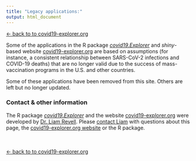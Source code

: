 ```yaml
---
title: "Legacy applications:"
output: html_document
---
```


[&larr; back to to covid19-explorer.org](https://covid19-explorer.org/)

Some of the applications in the R package [*covid19.Explorer*](https://github.com/liamrevell/covid19.Explorer/) and *shiny*-based website [covid19-explorer.org](https://covid19-explorer.org) are based on assumptions (for instance, a consistent relationship between SARS-CoV-2 infections and COVID-19 deaths) that are no longer valid due to the success of mass-vaccination programs in the U.S. and other countries.

Some of these applications have been removed from this site. Others are left but no longer updated.

### Contact & other information

The R package [*covid19.Explorer*](https://github.com/liamrevell/covid19.Explorer/) and the website [covid19-explorer.org](https://covid19-explorer.org) were 
developed by [Dr. Liam Revell](http://faculty.umb.edu/liam.revell/). Please [contact Liam](mailto:liam.revell@umb.edu) with questions about this page, 
the [covid19-explorer.org website](https://covid19-explorer.org) or the R package.

<br><br>
[&larr; back to to covid19-explorer.org](http://covid19-explorer.org/)

